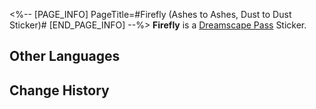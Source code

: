 <%-- [PAGE_INFO]
PageTitle=#Firefly (Ashes to Ashes, Dust to Dust Sticker)#
[END_PAGE_INFO] --%>
{{Stub|Location information}}
{{Item Infobox
|title       = Firefly
|id          = 225001
|image       = Dreamscape Pass Sticker Firefly (Ashes to Ashes Dust to Dust Sticker).png{{subst:void|<!--$UPLOAD:<<SpriteOutput/TravelBrochure/StickFigures/225001.png>-<Dreamscape Pass Sticker Firefly (Ashes to Ashes Dust to Dust Sticker).png>-<Item Icons>>-->}}
|type        = Dreamscape Pass Sticker
|type2       = Ashes to Ashes, Dust to Dust Stickers
|invCategory = 
|rarity      = 4
|effect      = 
|description = Digital stickers that can be used to decorate the pages of the Dreamtour Handbook. They come in many different styles.
|source1     = [[Unlocked by Default]]
}}
{{Description|Our futures will surely cross again.}}
'''Firefly''' is a [[Dreamscape Pass]] Sticker.

==Other Languages==
{{Other Languages
|en   = Firefly
|zhs  = 流萤
|zht  = 流螢
|ja   = ホタル
|ko   = 반디
|es   = Luciérnaga
|fr   = Luciole
|ru   = Светлячок
|th   = Firefly
|vi   = Firefly
|de   = Glühwürmchen
|id   = Firefly
|pt   = Vaga-lume
}}

==Change History==
{{Change History|2.3}}